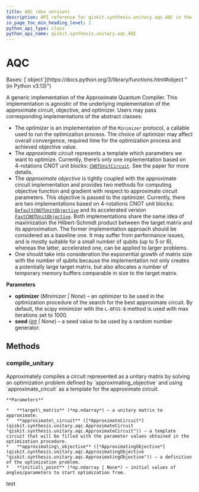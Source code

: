 ```yaml
---
title: AQC (dev version)
description: API reference for qiskit.synthesis.unitary.aqc.AQC in the dev version of qiskit
in_page_toc_min_heading_level: 1
python_api_type: class
python_api_name: qiskit.synthesis.unitary.aqc.AQC
---
```


# AQC

<Class id="qiskit.synthesis.unitary.aqc.AQC" isDedicatedPage={true} github="https://github.com/Qiskit/qiskit/tree/stable/1.3/qiskit/synthesis/unitary/aqc/aqc.py#L77-L175" signature="qiskit.synthesis.unitary.aqc.AQC(optimizer=None, seed=None)" modifiers="class">
  Bases: [`object`](https://docs.python.org/3/library/functions.html#object "(in Python v3.13)")

  A generic implementation of the Approximate Quantum Compiler. This implementation is agnostic of the underlying implementation of the approximate circuit, objective, and optimizer. Users may pass corresponding implementations of the abstract classes:

  *   The *optimizer* is an implementation of the `Minimizer` protocol, a callable used to run the optimization process. The choice of optimizer may affect overall convergence, required time for the optimization process and achieved objective value.
  *   The *approximate circuit* represents a template which parameters we want to optimize. Currently, there’s only one implementation based on 4-rotations CNOT unit blocks: [`CNOTUnitCircuit`](qiskit.synthesis.unitary.aqc.CNOTUnitCircuit "qiskit.synthesis.unitary.aqc.CNOTUnitCircuit"). See the paper for more details.
  *   The *approximate objective* is tightly coupled with the approximate circuit implementation and provides two methods for computing objective function and gradient with respect to approximate circuit parameters. This objective is passed to the optimizer. Currently, there are two implementations based on 4-rotations CNOT unit blocks: [`DefaultCNOTUnitObjective`](qiskit.synthesis.unitary.aqc.DefaultCNOTUnitObjective "qiskit.synthesis.unitary.aqc.DefaultCNOTUnitObjective") and its accelerated version [`FastCNOTUnitObjective`](qiskit.synthesis.unitary.aqc.FastCNOTUnitObjective "qiskit.synthesis.unitary.aqc.FastCNOTUnitObjective"). Both implementations share the same idea of maximization the Hilbert-Schmidt product between the target matrix and its approximation. The former implementation approach should be considered as a baseline one. It may suffer from performance issues, and is mostly suitable for a small number of qubits (up to 5 or 6), whereas the latter, accelerated one, can be applied to larger problems.
  *   One should take into consideration the exponential growth of matrix size with the number of qubits because the implementation not only creates a potentially large target matrix, but also allocates a number of temporary memory buffers comparable in size to the target matrix.

  **Parameters**

  *   **optimizer** (*Minimizer | None*) – an optimizer to be used in the optimization procedure of the search for the best approximate circuit. By default, the scipy minimizer with the `L-BFGS-B` method is used with max iterations set to 1000.
  *   **seed** ([*int*](https://docs.python.org/3/library/functions.html#int "(in Python v3.13)") *| None*) – a seed value to be used by a random number generator.

  ## Methods

  ### compile\_unitary

  <Function id="qiskit.synthesis.unitary.aqc.AQC.compile_unitary" github="https://github.com/Qiskit/qiskit/tree/stable/1.3/qiskit/synthesis/unitary/aqc/aqc.py#L127-L175" signature="compile_unitary(target_matrix, approximate_circuit, approximating_objective, initial_point=None)">
    Approximately compiles a circuit represented as a unitary matrix by solving an optimization problem defined by `approximating_objective` and using `approximate_circuit` as a template for the approximate circuit.

    **Parameters**

    *   **target\_matrix** (*np.ndarray*) – a unitary matrix to approximate.
    *   **approximate\_circuit** ([*ApproximateCircuit*](qiskit.synthesis.unitary.aqc.ApproximateCircuit "qiskit.synthesis.unitary.aqc.ApproximateCircuit")) – a template circuit that will be filled with the parameter values obtained in the optimization procedure.
    *   **approximating\_objective** ([*ApproximatingObjective*](qiskit.synthesis.unitary.aqc.ApproximatingObjective "qiskit.synthesis.unitary.aqc.ApproximatingObjective")) – a definition of the optimization problem.
    *   **initial\_point** (*np.ndarray | None*) – initial values of angles/parameters to start optimization from.
  </Function>
</Class>

test
